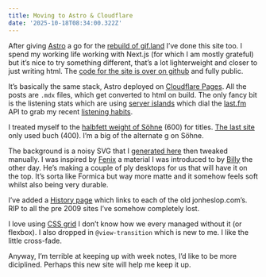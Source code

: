 ```yaml
---
title: Moving to Astro & Cloudflare
date: '2025-10-18T08:34:00.322Z'
---
```


After giving [Astro](https://astro.build/) a go for the [rebuild of gif.land](/posts/2025/ditching-vercel) I’ve done this site too. I spend my working life working with Next.js (for which I am mostly grateful) but it’s nice to try something different, that’s a lot lighterweight and closer to just writing html. The [code for the site is over on github](https://github.com/jonheslop/jfh-2025) and fully public.

It’s basically the same stack, Astro deployed on [Cloudflare Pages](https://pages.cloudflare.com/). All the posts are `.mdx` files, which get converted to html on build. The only fancy bit is the listening stats which are using [server islands](https://docs.astro.build/en/guides/server-islands/) which dial the [last.fm](https://www.last.fm/) API to grab my recent [listening habits](https://www.last.fm/user/jonheslop).

I treated myself to the [halbfett weight of Söhne](https://klim.co.nz/fonts/soehne/) (600) for titles. [The last site](https://2021.jonheslop.com/) only used buch (400). I’m a big of the alternate g on Söhne.

The background is a noisy SVG that I [generated here](https://www.fffuel.co/nnnoise/) then tweaked manually. I was inspired by [Fenix](https://www.fenixforinteriors.com/en/materials/fenix) a material I was introduced to by [Billy](https://www.bybill.co.uk/) the other day. He’s making a couple of ply desktops for us that will have it on the top. It’s sorta like Formica but way more matte and it somehow feels soft whilst also being very durable.

I’ve added a [History page](/history) which links to each of the old jonheslop.com’s. RIP to all the pre 2009 sites I’ve somehow completely lost.

I love using [CSS grid](https://developer.mozilla.org/en-US/docs/Web/CSS/CSS_grid_layout) I don’t know how we every managed without it (or flexbox). I also dropped in `@view-transition` which is new to me. I like the little cross-fade.

Anyway, I’m terrible at keeping up with week notes, I’d like to be more diciplined. Perhaps this new site will help me keep it up.
